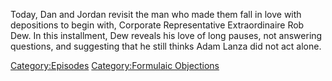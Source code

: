 {{DEFAULTSORT:
    #_EPISODE_0771:Formulaic Objections Part 15
}}{{Episode
    | title           = Formulaic Objections Part 15
    | caption         = [https://knowledgefight.libsyn.com/771-formulaic-objections-part-15 Listen to this episode on Libsyn]
    | episodeNumber   = 771
    | length          = 01:55:47
    | airDate         = January 27, 2023
    | episodeType     = [[:Category:Formulaic Objections|Formulaic Objections]]
    | appearance      = [[Rob Dew]]
    | previousEpisode = [[770: January 20, 2023]]
}}

{{Stub}}

Today, Dan and Jordan revisit the man who made them fall in love with depositions to begin with, Corporate Representative Extraordinaire Rob Dew.  In this installment, Dew reveals his love of long pauses, not answering questions, and suggesting that he still thinks Adam Lanza did not act alone.

[[Category:Episodes]]
[[Category:Formulaic Objections]]
